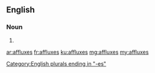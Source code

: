 ==English==

===Noun===
{{head|en|plural}}

# {{plural of|afflux|lang=en|nocat=1}}

[[Category:English plurals ending in "-es"]]

[[ar:affluxes]]
[[fr:affluxes]]
[[ku:affluxes]]
[[mg:affluxes]]
[[my:affluxes]]